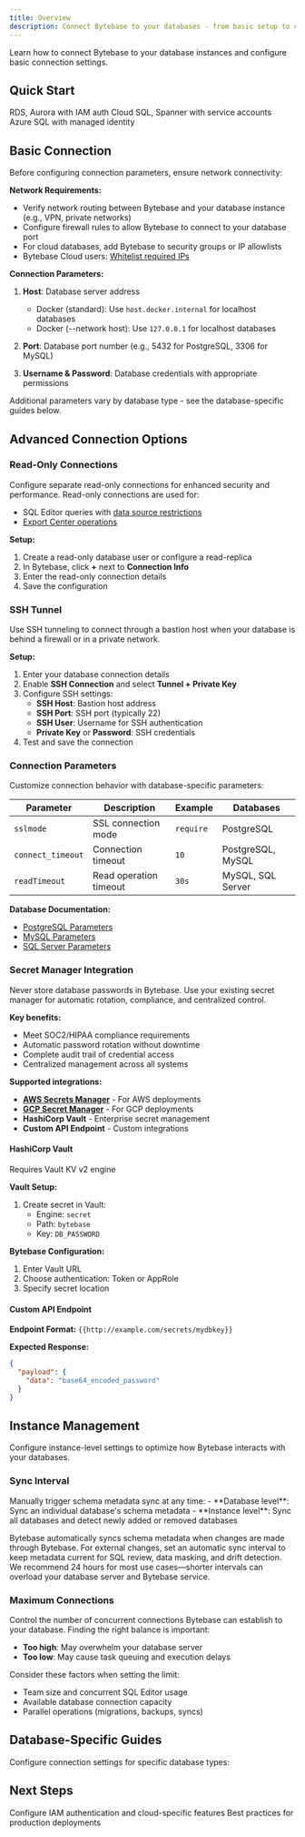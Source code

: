 ```yaml
---
title: Overview
description: Connect Bytebase to your databases - from basic setup to cloud-native authentication
---
```



Learn how to connect Bytebase to your database instances and configure basic connection settings.

## Quick Start

<Columns cols={3}>
  <Card title="AWS Databases" href="/get-started/connect/aws" icon="aws">
    RDS, Aurora with IAM auth
  </Card>
  <Card title="GCP Databases" href="/get-started/connect/gcp" icon="google">
    Cloud SQL, Spanner with service accounts
  </Card>
  <Card title="Azure Databases" href="/get-started/connect/azure" icon="microsoft">
    Azure SQL with managed identity
  </Card>
</Columns>

## Basic Connection

Before configuring connection parameters, ensure network connectivity:

**Network Requirements:**
- Verify network routing between Bytebase and your database instance (e.g., VPN, private networks)
- Configure firewall rules to allow Bytebase to connect to your database port
- For cloud databases, add Bytebase to security groups or IP allowlists
- Bytebase Cloud users: [Whitelist required IPs](/get-started/cloud#prerequisites)

**Connection Parameters:**

1. **Host**: Database server address
   - Docker (standard): Use `host.docker.internal` for localhost databases
   - Docker (--network host): Use `127.0.0.1` for localhost databases

2. **Port**: Database port number (e.g., 5432 for PostgreSQL, 3306 for MySQL)

3. **Username & Password**: Database credentials with appropriate permissions

Additional parameters vary by database type - see the database-specific guides below.

## Advanced Connection Options

### Read-Only Connections

Configure separate read-only connections for enhanced security and performance. Read-only connections are used for:
- SQL Editor queries with [data source restrictions](/sql-editor/settings/data-source-restriction)
- [Export Center operations](/security/database-permission/export#request-from-export-center)

**Setup:**
1. Create a read-only database user or configure a read-replica
2. In Bytebase, click **+** next to **Connection Info**
3. Enter the read-only connection details
4. Save the configuration

### SSH Tunnel

<PricingPlanBlock feature_name="SSH_TUNNEL" />

Use SSH tunneling to connect through a bastion host when your database is behind a firewall or in a private network.

**Setup:**
1. Enter your database connection details
2. Enable **SSH Connection** and select **Tunnel + Private Key**
3. Configure SSH settings:
   - **SSH Host**: Bastion host address
   - **SSH Port**: SSH port (typically 22)
   - **SSH User**: Username for SSH authentication
   - **Private Key** or **Password**: SSH credentials
4. Test and save the connection

### Connection Parameters

Customize connection behavior with database-specific parameters:

| Parameter | Description | Example | Databases |
|-----------|------------|---------|-----------|
| `sslmode` | SSL connection mode | `require` | PostgreSQL |
| `connect_timeout` | Connection timeout | `10` | PostgreSQL, MySQL |
| `readTimeout` | Read operation timeout | `30s` | MySQL, SQL Server |

**Database Documentation:**
- [PostgreSQL Parameters](https://www.postgresql.org/docs/current/libpq-connect.html)
- [MySQL Parameters](https://github.com/go-sql-driver/mysql#parameters)
- [SQL Server Parameters](https://pkg.go.dev/github.com/microsoft/go-mssqldb#section-readme)

### Secret Manager Integration

<PricingPlanBlock feature_name="EXTERNAL_SECRET_MANAGER" />

Never store database passwords in Bytebase. Use your existing secret manager for automatic rotation, compliance, and centralized control.

**Key benefits:**
- Meet SOC2/HIPAA compliance requirements
- Automatic password rotation without downtime
- Complete audit trail of credential access
- Centralized management across all systems

**Supported integrations:**

- **[AWS Secrets Manager](/get-started/connect/aws#aws-secrets-manager)** - For AWS deployments
- **[GCP Secret Manager](/get-started/connect/gcp#gcp-secret-manager)** - For GCP deployments
- **HashiCorp Vault** - Enterprise secret management
- **Custom API Endpoint** - Custom integrations

#### HashiCorp Vault

<Note>
Requires Vault KV v2 engine
</Note>

**Vault Setup:**
1. Create secret in Vault:
   - Engine: `secret`
   - Path: `bytebase`
   - Key: `DB_PASSWORD`

**Bytebase Configuration:**
1. Enter Vault URL
2. Choose authentication: Token or AppRole
3. Specify secret location

#### Custom API Endpoint

**Endpoint Format:** `{{http://example.com/secrets/mydbkey}}`

**Expected Response:**
```json
{
  "payload": {
    "data": "base64_encoded_password"
  }
}
```

## Instance Management

Configure instance-level settings to optimize how Bytebase interacts with your databases.

### Sync Interval

<Tip>
Manually trigger schema metadata sync at any time:
- **Database level**: Sync an individual database's schema metadata
- **Instance level**: Sync all databases and detect newly added or removed databases
</Tip>

Bytebase automatically syncs schema metadata when changes are made through Bytebase. For external changes, set an automatic sync interval to keep metadata current for SQL review, data masking, and drift detection. We recommend 24 hours for most use cases—shorter intervals can overload your database server and Bytebase service.

### Maximum Connections

Control the number of concurrent connections Bytebase can establish to your database. Finding the right balance is important:
- **Too high**: May overwhelm your database server
- **Too low**: May cause task queuing and execution delays

Consider these factors when setting the limit:
- Team size and concurrent SQL Editor usage
- Available database connection capacity
- Parallel operations (migrations, backups, syncs)

## Database-Specific Guides

Configure connection settings for specific database types:

<Tabs>
  <Tab title="PostgreSQL">
    <PostgreSQLConfig />
  </Tab>
  <Tab title="Oracle">
    <OracleConfig />
  </Tab>
  <Tab title="MongoDB">
    <MongoDBConfig />
  </Tab>
  <Tab title="Snowflake">
    <SnowflakeConfig />
  </Tab>
  <Tab title="ClickHouse">
    <ClickHouseConfig />
  </Tab>
  <Tab title="Databricks">
    <DatabricksConfig />
  </Tab>
  <Tab title="Spanner">
    <SpannerConfig />
  </Tab>
</Tabs>

## Next Steps

<Columns cols={2}>
  <Card title="Cloud Provider Setup" href="/get-started/connect/aws">
    Configure IAM authentication and cloud-specific features
  </Card>
  <Card title="Production Setup" href="/get-started/self-host/production-setup">
    Best practices for production deployments
  </Card>
</Columns>